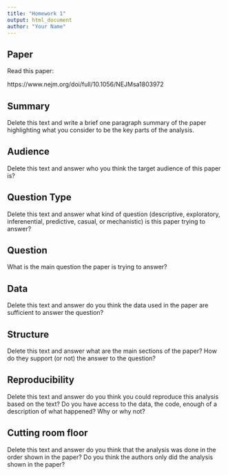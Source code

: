 ```yaml
---
title: "Homework 1"
output: html_document
author: "Your Name"
---
```


## Paper

Read this paper:

https://www.nejm.org/doi/full/10.1056/NEJMsa1803972

## Summary

Delete this text and write a brief one paragraph summary of the paper highlighting what you consider to be the key parts of the analysis. 

## Audience

Delete this text and answer who you think the target audience of this paper is? 

## Question Type

Delete this text and answer what kind of question (descriptive, exploratory, inferenential, predictive, casual, or mechanistic) is this paper trying to answer? 

## Question

What is the main question the paper is trying to answer? 

## Data

Delete this text and answer do you think the data used in the paper are sufficient to answer the question?

## Structure

Delete this text and answer what are the main sections of the paper? How do they support (or not) the answer to the question? 

## Reproducibility

Delete this text and answer do you think you could reproduce this analysis based on the text? Do you have access to the data, the code, enough of a description of what happened? Why or why not? 

## Cutting room floor

Delete this text and answer do you think that the analysis was done in the order shown in the paper? Do you think the authors only did the analysis shown in the paper? 


